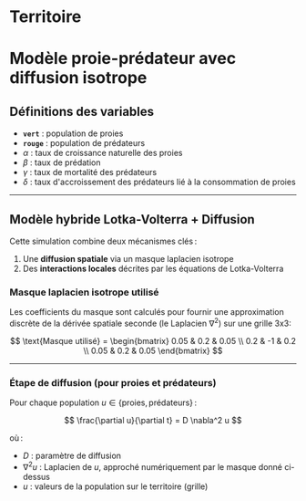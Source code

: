 
# Territoire

<LotkaTerritory />

# Modèle proie-prédateur avec diffusion isotrope

## Définitions des variables

- **`vert`** : population de proies
- **`rouge`** : population de prédateurs
- $\alpha$ : taux de croissance naturelle des proies
- $\beta$ : taux de prédation
- $\gamma$ : taux de mortalité des prédateurs
- $\delta$ : taux d'accroissement des prédateurs lié à la consommation de proies

---

## Modèle hybride Lotka-Volterra + Diffusion

Cette simulation combine deux mécanismes clés :

1. Une **diffusion spatiale** via un masque laplacien isotrope
2. Des **interactions locales** décrites par les équations de Lotka-Volterra

### Masque laplacien isotrope utilisé

Les coefficients du masque sont calculés pour fournir une approximation discrète de la dérivée spatiale seconde (le Laplacien $\nabla^2$) sur une grille 3x3:

$$
\text{Masque utilisé} = \begin{bmatrix}
0.05 & 0.2 & 0.05 \\
0.2 & -1 & 0.2 \\
0.05 & 0.2 & 0.05
\end{bmatrix}
$$

---

### Étape de diffusion (pour proies et prédateurs)

Pour chaque population $u \in \{\text{proies},\, \text{prédateurs}\}$ :

$$
\frac{\partial u}{\partial t} = D \nabla^2 u
$$

où :

- $D$ : paramètre de diffusion
- $\nabla^2 u$ : Laplacien de $u$, approché numériquement par le masque donné ci-dessus
- $u$ : valeurs de la population sur le territoire (grille)
